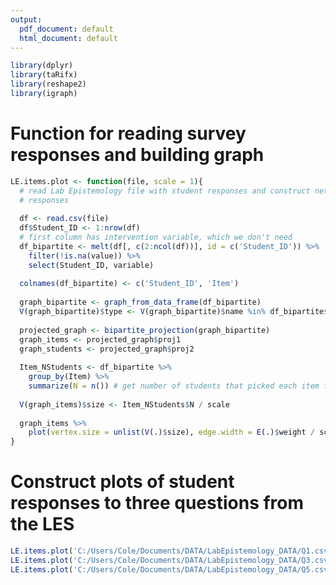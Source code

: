 ```yaml
---
output:
  pdf_document: default
  html_document: default
---
```

```r
library(dplyr)
library(taRifx)
library(reshape2)
library(igraph)
```

# Function for reading survey responses and building graph
```r
LE.items.plot <- function(file, scale = 1){
  # read Lab Epistemology file with student responses and construct networks of student 
  # responses
  
  df <- read.csv(file)
  df$Student_ID <- 1:nrow(df)
  # first column has intervention variable, which we don't need
  df_bipartite <- melt(df[, c(2:ncol(df))], id = c('Student_ID')) %>%
    filter(!is.na(value)) %>%
    select(Student_ID, variable)
  
  colnames(df_bipartite) <- c('Student_ID', 'Item')
  
  graph_bipartite <- graph_from_data_frame(df_bipartite) 
  V(graph_bipartite)$type <- V(graph_bipartite)$name %in% df_bipartite$Student_ID
  
  projected_graph <- bipartite_projection(graph_bipartite)
  graph_items <- projected_graph$proj1
  graph_students <- projected_graph$proj2
  
  Item_NStudents <- df_bipartite %>%
    group_by(Item) %>%
    summarize(N = n()) # get number of students that picked each item for vertex size
  
  V(graph_items)$size <- Item_NStudents$N / scale
  
  graph_items %>%
    plot(vertex.size = unlist(V(.)$size), edge.width = E(.)$weight / scale)
}
```

# Construct plots of student responses to three questions from the LES
```r
LE.items.plot('C:/Users/Cole/Documents/DATA/LabEpistemology_DATA/Q1.csv')
LE.items.plot('C:/Users/Cole/Documents/DATA/LabEpistemology_DATA/Q3.csv')
LE.items.plot('C:/Users/Cole/Documents/DATA/LabEpistemology_DATA/Q5.csv')
```


